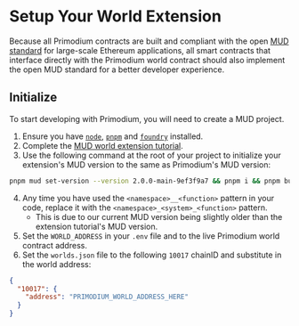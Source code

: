 # Setup Your World Extension

Because all Primodium contracts are built and compliant with the open [MUD standard](https://www.mud.dev) for large-scale Ethereum applications, all smart contracts that interface directly with the Primodium world contract should also implement the open MUD standard for a better developer experience.

## Initialize

To start developing with Primodium, you will need to create a MUD project.

1. Ensure you have [`node`](https://nodejs.org/en/download/package-manager#macos), [`pnpm`](https://pnpm.io/installation) and [`foundry`](https://getfoundry.sh/) installed.
1. Complete the [MUD world extension tutorial](https://mud.dev/guides/extending-a-world).
1. Use the following command at the root of your project to initialize your extension's
   MUD version to the same as Primodium's MUD version:

```bash copy
pnpm mud set-version --version 2.0.0-main-9ef3f9a7 && pnpm i && pnpm build
```

4. Any time you have used the `<namespace>__<function>` pattern in your code, replace it with the
   `<namespace>_<system>_<function>` pattern.
   - This is due to our current MUD version being slightly older than the extension tutorial's MUD version.
5. Set the `WORLD_ADDRESS` in your `.env` file and to the live Primodium world contract address.
6. Set the `worlds.json` file to the following `10017` chainID and substitute in the world address:

```json copy
{
  "10017": {
    "address": "PRIMODIUM_WORLD_ADDRESS_HERE"
  }
}
```
